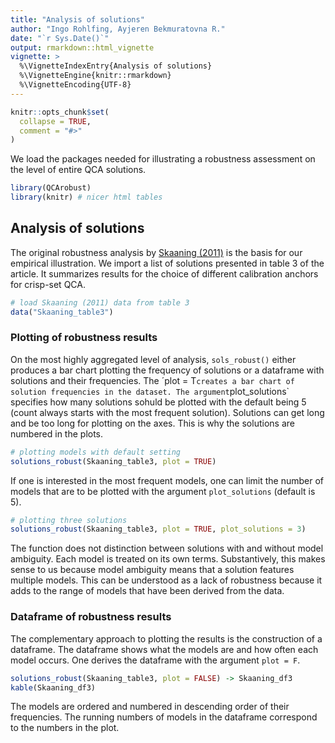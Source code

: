 ```yaml
---
title: "Analysis of solutions"
author: "Ingo Rohlfing, Ayjeren Bekmuratovna R."
date: "`r Sys.Date()`"
output: rmarkdown::html_vignette
vignette: >
  %\VignetteIndexEntry{Analysis of solutions}
  %\VignetteEngine{knitr::rmarkdown}
  %\VignetteEncoding{UTF-8}
---
```


```r
knitr::opts_chunk$set(
  collapse = TRUE,
  comment = "#>"
)
```

We load the packages needed for illustrating a robustness assessment on the 
level of entire QCA solutions.
```r
library(QCArobust)
library(knitr) # nicer html tables
```

## Analysis of solutions
The original robustness analysis by [Skaaning (2011)](http://10.1177/0049124111404818) is the basis for our empirical illustration. We import a list of solutions presented in table 3 of the article. It summarizes results for the choice of different calibration anchors for crisp-set QCA.
```r
# load Skaaning (2011) data from table 3
data("Skaaning_table3")
```

### Plotting of robustness results
On the most highly aggregated level of analysis, `sols_robust()` either produces a bar chart plotting the frequency of solutions or a dataframe with solutions and their frequencies. The ´plot = T` creates a bar chart of solution frequencies in the dataset. The argument `plot_solutions` specifies how many solutions sohuld be plotted with the default being 5 (count always starts with the most frequent solution). Solutions can get long and be too long for plotting on the axes. This is why the solutions are numbered in the plots.
```r
# plotting models with default setting
solutions_robust(Skaaning_table3, plot = TRUE)
```

If one is interested in the most frequent models, one can limit the number of models that are to be plotted with the argument `plot_solutions` (default is 5).
```r
# plotting three solutions
solutions_robust(Skaaning_table3, plot = TRUE, plot_solutions = 3)
```

The function does not distinction between solutions with and without model ambiguity. Each model is treated on its own terms. Substantively, this makes sense to us because model ambiguity means that a solution features multiple models. This can be understood as a lack of robustness because it adds to the range of models that have been derived from the data. 

### Dataframe of robustness results
The complementary approach to plotting the results is the construction of a dataframe. The dataframe shows what the models are and how often each model occurs. One derives the dataframe with the argument `plot = F`.
```r
solutions_robust(Skaaning_table3, plot = FALSE) -> Skaaning_df3
kable(Skaaning_df3)
```

The models are ordered and numbered in descending order of their frequencies. 
The running numbers of models in the dataframe correspond to the numbers in the
plot.



